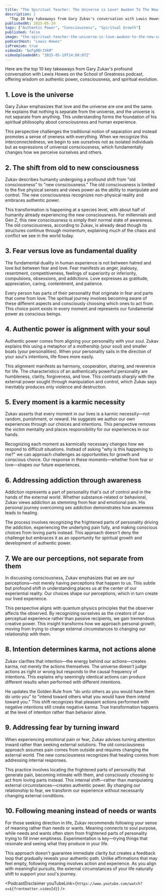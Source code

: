 ```yaml
---
title: "The Spiritual Teacher: The Universe is Love! Awaken To The New Consciousness To Manifest Anything!"
description: |
  "Top 10 key takeaways from Gary Zukav's conversation with Lewis Howes on the School of Greatness podcast, offering wisdom on authentic power, consciousness, and spiritual evolution."
publishedAt: 2025-05-19
tags: ["Authentic Power", "Consciousness", "Spiritual Growth"]
published: false
image: "the-spiritual-teacher-the-universe-is-love-awaken-to-the-new-consciousness-to-manifest-anything.jpg"
podcastHost: "Lewis Howes"
isPremium: true
videoId: "boFg8BrJVkM"
videoUploadedAt: "2025-05-19T14:00:07Z"
---
```



<PodcastSummaryPageLayout frontmatter={frontmatter}>

Here are the top 10 key takeaways from Gary Zukav's profound conversation with Lewis Howes on the School of Greatness podcast, offering wisdom on authentic power, consciousness, and spiritual evolution.

## 1. Love is the universe

Gary Zukav emphasizes that love and the universe are one and the same. He explains that nothing is separate from the universe, and the universe is not separate from anything. This understanding forms the foundation of his spiritual philosophy about consciousness and human experience.

This perspective challenges the traditional notion of separation and instead promotes a sense of oneness with everything. When we recognize this interconnectedness, we begin to see ourselves not as isolated individuals but as expressions of universal consciousness, which fundamentally changes how we perceive ourselves and others.

## 2. The shift from old to new consciousness

Zukav describes humanity undergoing a profound shift from "old consciousness" to "new consciousness." The old consciousness is limited to the five physical senses and views power as the ability to manipulate and control. The new consciousness recognizes non-physical reality and embraces authentic power.

This transformation is happening at a species level, with about half of humanity already experiencing the new consciousness. For millennials and Gen Z, this new consciousness is simply their normal state of awareness. The old consciousness, according to Zukav, is already dead though its structures continue through momentum, explaining much of the chaos and conflict we see in the world today.

## 3. Fear versus love as fundamental duality

The fundamental duality in human experience is not between hatred and love but between fear and love. Fear manifests as anger, jealousy, resentment, competitiveness, feelings of superiority or inferiority, compulsions, obsessions, and addictions. Love expresses as gratitude, appreciation, caring, contentment, and patience.

Every person has parts of their personality that originate in fear and parts that come from love. The spiritual journey involves becoming aware of these different aspects and consciously choosing which ones to act from. This choice point exists in every moment and represents our fundamental power as conscious beings.

## 4. Authentic power is alignment with your soul

Authentic power comes from aligning your personality with your soul. Zukav explains this using a metaphor of a mothership (your soul) and smaller boats (your personalities). When your personality sails in the direction of your soul's intentions, life flows more easily.

This alignment manifests as harmony, cooperation, sharing, and reverence for life. The characteristics of an authentically powerful personality are humbleness, clarity, forgiveness, and love. This contrasts sharply with the external power sought through manipulation and control, which Zukav says inevitably produces only violence and destruction.

## 5. Every moment is a karmic necessity

Zukav asserts that every moment in our lives is a karmic necessity—not random, punishment, or reward. He suggests we author our own experiences through our choices and intentions. This perspective removes the victim mentality and places responsibility for our experiences in our hands.

Recognizing each moment as karmically necessary changes how we respond to difficult situations. Instead of asking "why is this happening to me?" we can approach challenges as opportunities for growth and conscious choice. Our response in these moments—whether from fear or love—shapes our future experiences.

## 6. Addressing addiction through awareness

Addiction represents a part of personality that's out of control and in the hands of the external world. Whether substance-related or behavioral, Zukav views addiction as stemming from fear and emotional pain. His personal journey overcoming sex addiction demonstrates how awareness leads to healing.

The process involves recognizing the frightened parts of personality driving the addiction, experiencing the underlying pain fully, and making conscious choices from loving parts instead. This approach doesn't deny the challenge but embraces it as an opportunity for spiritual growth and development of authentic power.

## 7. We are our perceptions, not separate from them

In discussing consciousness, Zukav emphasizes that we are our perceptions—not merely having perceptions that happen to us. This subtle but profound shift in understanding places us at the center of our experiential reality. Our choices shape our perceptions, which in turn create our lived experience.

This perspective aligns with quantum physics principles that the observer affects the observed. By recognizing ourselves as the creators of our perceptual experience rather than passive recipients, we gain tremendous creative power. This insight transforms how we approach personal growth, moving from trying to change external circumstances to changing our relationship with them.

## 8. Intention determines karma, not actions alone

Zukav clarifies that intention—the energy behind our actions—creates karma, not merely the actions themselves. The universe doesn't judge actions as right or wrong but responds to the causal frequency of intentions. This explains why seemingly identical actions can produce different results when performed with different intentions.

He updates the Golden Rule from "do unto others as you would have them do unto you" to "intend toward others what you would have them intend toward you." This shift recognizes that pleasant actions performed with negative intentions still create negative karma. True transformation happens at the level of intention rather than behavior alone.

## 9. Addressing fear by turning inward

When experiencing emotional pain or fear, Zukav advises turning attention inward rather than seeking external solutions. The old consciousness approach assumes pain comes from outside and requires changing the external world. The new consciousness recognizes that healing comes from addressing internal responses.

This practice involves locating the frightened parts of personality that generate pain, becoming intimate with them, and consciously choosing to act from loving parts instead. This internal shift—rather than manipulating external circumstances—creates authentic power. By changing our relationship to fear, we transform our experience without necessarily changing external conditions.

## 10. Following meaning instead of needs or wants

For those seeking direction in life, Zukav recommends following your sense of meaning rather than needs or wants. Meaning connects to soul purpose, while needs and wants often stem from frightened parts of personality trying to fill inner emptiness. Experimentation is key—trying things that resonate and seeing what they produce in your life.

This approach doesn't guarantee immediate clarity but creates a feedback loop that gradually reveals your authentic path. Unlike affirmations that may feel empty, following meaning involves action and experience. As you align with meaningful pursuits, the external circumstances of your life naturally shift to support your soul's journey.

<PodcastDisclaimer
  youTubeLink={`https://www.youtube.com/watch?v=${frontmatter.videoId}`}
/>

</PodcastSummaryPageLayout>

